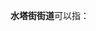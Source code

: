 '''水塔街街道'''可以指：
{{PRC admin/disambig|14/10/02/003/000|42/01/03/003/000}}
{{disambig|cat=五字乡级行政区划-街道名消歧义}}